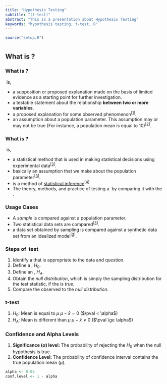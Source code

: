 ```yaml
---
title: "Hypothesis Testing"
subtitle: "(t-test)"
abstract: "This is a presentation about Hypothesis Testing"
keywords: "hypothesis testing, t-test, R"
---
```


```r
source("setup.R")
```

# \hypt
## What is \hypt?
### What is \hypt?

\hyp\ is,

- a supposition or proposed explanation made on the basis of limited evidence 
  as a starting point for further investigation.
- a testable statement about the relationship **between two or more variables**.
- a proposed explanation for some observed phenomenon^[[1]]^.
- an assumption about a population parameter. This assumption may or may not be 
  true (For instance, a population mean is equal to $10$)^[[2]]^.

[1]: https://whatis.techtarget.com/definition/hypothesis
[2]: https://stattrek.com/statistics/dictionary.aspx?definition=statistical_hypothesis

### What is \hypt?

\hyp\ is,

- a statistical method that is used in making statistical decisions using 
  experimental data^[[3]]^.
- basically an assumption that we make about the population parameter^[[3]]^.
- is a method of [statistical inference](https://en.wikipedia.org/wiki/Statistical_inference)^[[4]]^.
- The theory, methods, and practice of testing a \hyp\ by comparing it 
  with the **\hn{}**.

[3]: https://www.statisticssolutions.com/hypothesis-testing/
[4]: https://en.wikipedia.org/wiki/Statistical_hypothesis_testing

### Usage Cases

- A _sample_ is compared against a population parameter.
- Two statistical data sets are compared^[[3]]^.
- a data set obtained by sampling is compared against a synthetic data set 
  from an idealized model^[[3]]^.
  
### Steps of \hyp\ test

1. Identify a _\ts{}_ that is appropriate to the data and question.
2. Define a **\hn{}**, $H_{0}$.
3. Define an **\ha{}**, $H_{A}$.
4. Obtain the _null distribution_, which is simply the sampling distribution
  for the test statistic, if the _\hn{}_ is _true_.
5. Compare the observed _\ts{}_ to the _null distribution_.

### t-test

1. $H_{0}$: Mean is equal to $\mu$ $\mu - \bar{x} = 0$ ($\pval < \alpha$)
2. $H_{A}$: Mean is different than $\mu$ $\mu - \bar{x} \neq 0$ ($\pval \ge \alpha$)

### Confidence and Alpha Levels {.fragile .allowframebreaks}

1. **Significance ($\alpha$) level:** The probability of rejecting the $H_{0}$ when the null hypothesis is true.
2. **Confidence Level:** The probability of confidence interval contains the true population mean ($\mu$). \textcolor{violet}{It is not the probability of which the $\mu$ lies within interval.}

```r
alpha <- 0.05
conf.level <- 1 - alpha
```
